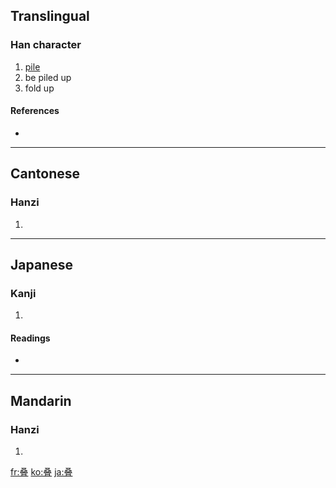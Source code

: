 {{also|疊}}
==Translingual==

===Han character===
{{Han char|rn=29|rad=又|as=11|sn=13|four=|canj=水水水一 (EEEM)}}

# [[pile]]
# be piled up
# fold up

====References====
* {{Han ref|kx=0166.461|dkj=03204|dj=0378.350|hdz=10401.070|uh=53E0|ud=21472}}

----

==Cantonese==

===Hanzi===
{{yue-hanzi|jyut=|y=dip6|tra=疊}}

# {{defn|Cantonese}}

----

==Japanese==

===Kanji===
{{ja-kanji|grade=|rs=又11}}

# {{defn|Japanese}}

====Readings====
* {{ja-readings|on=[[ちょう]] (chō)|kun=[[たたむ]] (tatamu), [[たたみ]] (tatami)}}

----

==Mandarin==

===Hanzi===
{{cmn-hanzi|tra=疊|pin=[[dié]] ([[die2]])|wg=tieh<sup>2</sup>}}

# {{defn|Mandarin}}

[[fr:叠]]
[[ko:叠]]
[[ja:叠]]